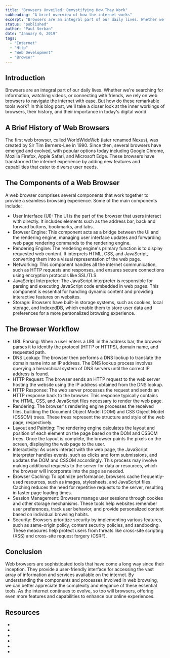 ```yaml
---
title: "Browsers Unveiled: Demystifying How They Work"
subheading: "A brief overview of how the internet works"
excerpt: "Browsers are an integral part of our daily lives. Whether we're searching for information, watching videos, or connecting with friends, we rely on web browsers to navigate the internet with ease. But how do these remarkable tools work? In this blog post, we'll take a closer look at the inner workings of browsers, their history, and their importance in today's digital world."
status: "published"
author: "Paul Serban"
date: "January 6, 2019"
tags:
  - "Internet"
  - "Http"
  - "Web Development"
  - "Browser"
---
```

## Introduction

Browsers are an integral part of our daily lives. Whether we're searching for information, watching videos, or connecting with friends, we rely on web browsers to navigate the internet with ease. But how do these remarkable tools work? In this blog post, we'll take a closer look at the inner workings of browsers, their history, and their importance in today's digital world.

## A Brief History of Web Browsers

The first web browser, called WorldWideWeb (later renamed Nexus), was created by Sir Tim Berners-Lee in 1990. Since then, several browsers have emerged and evolved, with popular options today including Google Chrome, Mozilla Firefox, Apple Safari, and Microsoft Edge. These browsers have transformed the internet experience by adding new features and capabilities that cater to diverse user needs.

## The Components of a Web Browser

A web browser comprises several components that work together to provide a seamless browsing experience. Some of the main components include:
- User Interface (UI): The UI is the part of the browser that users interact with directly. It includes elements such as the address bar, back and forward buttons, bookmarks, and tabs.
- Browser Engine: This component acts as a bridge between the UI and the rendering engine, managing user interface updates and forwarding web page rendering commands to the rendering engine.
- Rendering Engine: The rendering engine's primary function is to display requested web content. It interprets HTML, CSS, and JavaScript, converting them into a visual representation of the web page.
- Networking: This component handles all the internet communication, such as HTTP requests and responses, and ensures secure connections using encryption protocols like SSL/TLS.
- JavaScript Interpreter: The JavaScript interpreter is responsible for parsing and executing JavaScript code embedded in web pages. This component is essential for handling dynamic content and providing interactive features on websites.
- Storage: Browsers have built-in storage systems, such as cookies, local storage, and IndexedDB, which enable them to store user data and preferences for a more personalized browsing experience.

## The Browser Workflow
- URL Parsing: When a user enters a URL in the address bar, the browser parses it to identify the protocol (HTTP or HTTPS), domain name, and requested path.
- DNS Lookup: The browser then performs a DNS lookup to translate the domain name into an IP address. The DNS lookup process involves querying a hierarchical system of DNS servers until the correct IP address is found.
- HTTP Request: The browser sends an HTTP request to the web server hosting the website using the IP address obtained from the DNS lookup.
- HTTP Response: The web server processes the request and sends an HTTP response back to the browser. This response typically contains the HTML, CSS, and JavaScript files necessary to render the web page.
- Rendering: The browser's rendering engine processes the received files, building the Document Object Model (DOM) and CSS Object Model (CSSOM) trees. These trees represent the structure and style of the web page, respectively.
- Layout and Painting: The rendering engine calculates the layout and position of each element on the page based on the DOM and CSSOM trees. Once the layout is complete, the browser paints the pixels on the screen, displaying the web page to the user.
- Interactivity: As users interact with the web page, the JavaScript interpreter handles events, such as clicks and form submissions, and updates the DOM and CSSOM accordingly. This process may involve making additional requests to the server for data or resources, which the browser will incorporate into the page as needed.
- Browser Caching: To optimize performance, browsers cache frequently-used resources, such as images, stylesheets, and JavaScript files. Caching reduces the need for repetitive requests to the server, resulting in faster page loading times.
- Session Management: Browsers manage user sessions through cookies and other storage mechanisms. These tools help websites remember user preferences, track user behavior, and provide personalized content based on individual browsing habits.
- Security: Browsers prioritize security by implementing various features, such as same-origin policy, content security policies, and sandboxing. These measures help protect users from threats like cross-site scripting (XSS) and cross-site request forgery (CSRF).

## Conclusion
Web browsers are sophisticated tools that have come a long way since their inception. They provide a user-friendly interface for accessing the vast array of information and services available on the internet. By understanding the components and processes involved in web browsing, we can better appreciate the complexity and elegance of these essential tools. As the internet continues to evolve, so too will browsers, offering even more features and capabilities to enhance our online experiences.

## Resources
- <Link label="Internet: How Does The Internet Work" href="/blog/posts/internet-how-does-the-interent-works" isInternal={true}/>
- <Link label="Internet: What is HTTP" href="/blog/posts/internet-what-is-http" isInternal={true}  />
- <Link label="web.dev - How browsers work" href="https://web.dev/howbrowserswork/" isInternal={false} />
- <Link label="browserstack.com - Understanding the Role of Rendering Engine in Browsers" href="https://www.browserstack.com/guide/browser-rendering-engine" isInternal={false}  />
- <Link label="MDN - Populating the page: how browsers work" href="https://developer.mozilla.org/en-US/docs/Web/Performance/How_browsers_work" isInternal={false}  />
- <Link label="youtube.com - How Do Web Browsers Work?" href="https://www.youtube.com/watch?v=WjDrMKZWCt0" isInternal={false} />